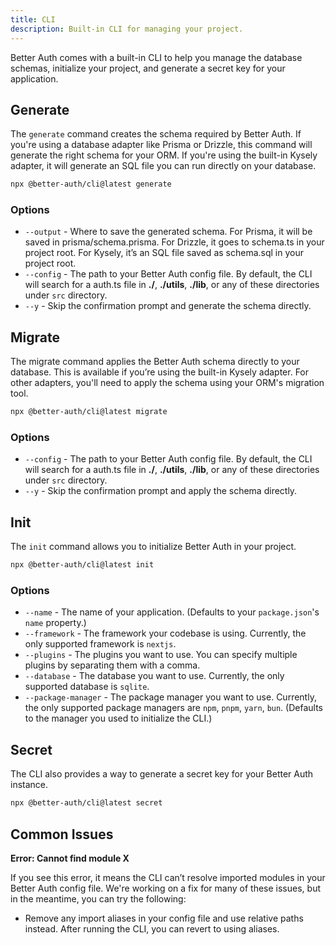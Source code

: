 ```yaml
---
title: CLI
description: Built-in CLI for managing your project.
---
```


Better Auth comes with a built-in CLI to help you manage the database schemas, initialize your project, and generate a secret key for your application.

## Generate

The `generate` command creates the schema required by Better Auth. If you're using a database adapter like Prisma or Drizzle, this command will generate the right schema for your ORM. If you're using the built-in Kysely adapter, it will generate an SQL file you can run directly on your database.

```bash title="Terminal"
npx @better-auth/cli@latest generate
```

### Options

- `--output` - Where to save the generated schema. For Prisma, it will be saved in prisma/schema.prisma. For Drizzle, it goes to schema.ts in your project root. For Kysely, it’s an SQL file saved as schema.sql in your project root.
- `--config` - The path to your Better Auth config file. By default, the CLI will search for a auth.ts file in **./**, **./utils**, **./lib**, or any of these directories under `src` directory.
- `--y` - Skip the confirmation prompt and generate the schema directly.


## Migrate

The migrate command applies the Better Auth schema directly to your database. This is available if you’re using the built-in Kysely adapter. For other adapters, you'll need to apply the schema using your ORM's migration tool.

```bash title="Terminal"
npx @better-auth/cli@latest migrate
```

### Options

- `--config` - The path to your Better Auth config file. By default, the CLI will search for a auth.ts file in **./**, **./utils**, **./lib**, or any of these directories under `src` directory.
- `--y` - Skip the confirmation prompt and apply the schema directly.

## Init

The `init` command allows you to initialize Better Auth in your project.

```bash title="Terminal"
npx @better-auth/cli@latest init
```

### Options

- `--name` - The name of your application. (Defaults to your `package.json`'s `name` property.)
- `--framework` - The framework your codebase is using. Currently, the only supported framework is `nextjs`.
- `--plugins` - The plugins you want to use. You can specify multiple plugins by separating them with a comma.
- `--database` - The database you want to use. Currently, the only supported database is `sqlite`.
- `--package-manager` - The package manager you want to use. Currently, the only supported package managers are `npm`, `pnpm`, `yarn`, `bun`. (Defaults to the manager you used to initialize the CLI.)

## Secret

The CLI also provides a way to generate a secret key for your Better Auth instance.

```bash title="Terminal"
npx @better-auth/cli@latest secret
```

## Common Issues

**Error: Cannot find module X**

If you see this error, it means the CLI can’t resolve imported modules in your Better Auth config file. We're working on a fix for many of these issues, but in the meantime, you can try the following:

- Remove any import aliases in your config file and use relative paths instead. After running the CLI, you can revert to using aliases.
